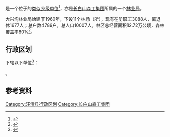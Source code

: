 {{中国乡级行政区|22/24/24/402/000
|行政区全称           = {{PAGENAMEBASE}}<br>大兴沟林业有限公司
|上级行政区           = [[长白山森工集团|长白山森工集团]]
|政府驻地             = [[汪清县|汪清县]][[大兴沟镇|大兴沟镇]]
}}

'''{{PAGENAMEBASE}}'''是一个位于{{PRC admin/fullname|22/24/24/402/000|3}}的[[类似乡级单位|类似乡级单位]]<ref>{{PRC admin/ref sgc|{{PRC admin/parent|22/24/24/402/000}}}}</ref>，亦是[[长白山森工集团|长白山森工集团]]所属的一个[[林业局|林业局]]。

大兴沟林业局始建于1960年，下设11个林场（所），现有在册职工3088人，离退休1677人；总户数4789户，总人口10007人。林区总经营面积12.72万公顷，森林覆盖率80%<ref>{{cite web |title=大兴沟林业有限公司简介 |url=http://www.cbssgjt.com/html/2015/04/15/20150415572.shtml |website=长白山森工集团 |access-date=2020-08-27 |archive-date=2019-02-09 |archive-url=https://web.archive.org/web/20190209120556/http://cbssgjt.com/html/2015/04/15/20150415572.shtml |dead-url=no }}</ref>。

== 行政区划 ==
{{PAGENAMEBASE}}下辖以下单位<ref>{{PRC admin/ref sgc|22/24/24/402/000}}</ref>：

{{PRC admin/children|22/24/24/402/000}}。

== 参考资料 ==
{{reflist}}

{{吉林行政区划小作品}}
[[Category:汪清县行政区划|Category:汪清县行政区划]]
{{中华人民共和国林业区划|长}}

[[Category:长白山森工集团|Category:长白山森工集团]]